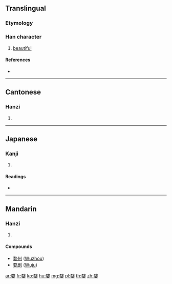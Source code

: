 {{character info/new}}
==Translingual==

===Etymology===
{{Han compound|敄|女|c1=p|c2=s|t2=female|ls=psc}}

===Han character===
{{Han char|rn=38|rad=女|as=09|sn=12|four=18404|canj=NKV|ids=⿱敄女}}

# [[beautiful]]

====References====
* {{Han ref|kx=0265.330|dkj=06461|dj=0533.080|hdz=21070.050|uh=5A7A|ud=23162|bh=D8B8|bd=55480}}

----

==Cantonese==

===Hanzi===
{{yue-hanzi|jyut=[[mou6]]|y=mou6}}

# {{defn|lang=yue|sort=女09}}

----

==Japanese==

===Kanji===
{{ja-kanji|grade=|rs=女09}}

# {{defn|lang=ja|sort=女09}}

====Readings====
* {{ja-readings|on=[[ぶ]] (bu), [[む]] (mu), [[ぼう]] (bō), [[ぼく]] (boku), [[もく]] (moku)|kun=}}

----

==Mandarin==

===Hanzi===
{{cmn-hanzi|pin=[[wù]] ([[wu4]])|wg=wu<sup>4</sup>}}

# {{defn|lang=cmn|sort=女09}}

====Compounds====
* [[婺州]] ([[Wuzhou]])
* [[婺剧]] ([[Wuju]])

[[ar:婺]]
[[fr:婺]]
[[ko:婺]]
[[hu:婺]]
[[mg:婺]]
[[pl:婺]]
[[th:婺]]
[[zh:婺]]